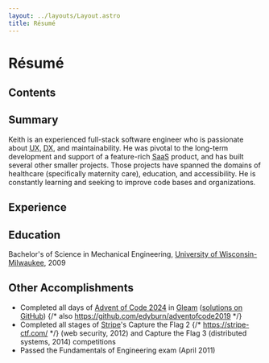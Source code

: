 ```yaml
---
layout: ../layouts/Layout.astro
title: Résumé
---
```



<h1 class="print-hidden">Résumé</h1>

## Contents

## Summary

Keith is an experienced full-stack software engineer who is passionate about <abbr
title="user experience">UX</abbr>, <abbr title="developer experience">DX</abbr>,
and maintainability. He was pivotal to the long-term development and support of
a feature-rich <abbr title="software as a service">SaaS</abbr> product, and has
built several other smaller projects. Those projects have spanned the domains of
healthcare (specifically maternity care), education, and accessibility. He is
constantly learning and seeking to improve code bases and organizations.

## Experience

<JobsList />

## Education

Bachelor's of Science in Mechanical Engineering, [University of
Wisconsin-Milwaukee](https://uwm.edu/), 2009

## Other Accomplishments

- Completed all days of [Advent of Code 2024](https://adventofcode.com/2024) in
  [Gleam](https://gleam.run/)
  ([solutions on GitHub](https://github.com/edyburn/adventofcode2024))
  {/* also https://github.com/edyburn/adventofcode2019 */}
- Completed all stages of [Stripe](https://stripe.com/)'s Capture the Flag 2
  {/* https://stripe-ctf.com/ */} (web security, 2012) and Capture the Flag 3
  (distributed systems, 2014) competitions
- Passed the Fundamentals of Engineering exam (April 2011)
